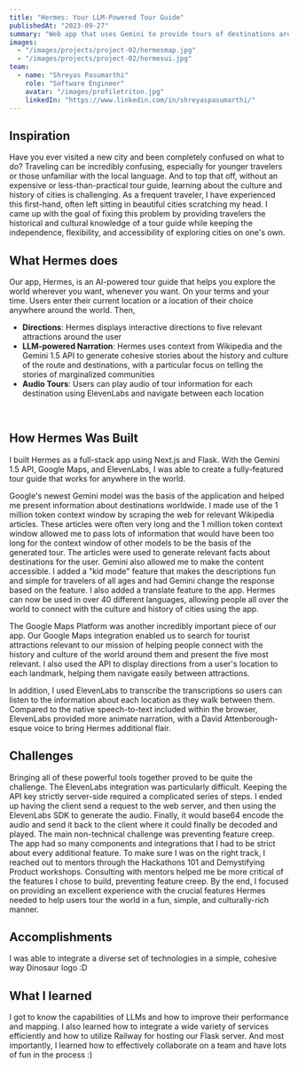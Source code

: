 ```yaml
---
title: "Hermes: Your LLM-Powered Tour Guide"
publishedAt: "2023-09-27"
summary: "Web app that uses Gemini to provide tours of destinations around the world"
images:
  - "/images/projects/project-02/hermesmap.jpg"
  - "/images/projects/project-02/hermesui.jpg"
team:
  - name: "Shreyas Pasumarthi"
    role: "Software Engineer"
    avatar: "/images/profiletriton.jpg"
    linkedIn: "https://www.linkedin.com/in/shreyaspasumarthi/"
---
```


## Inspiration

Have you ever visited a new city and been completely confused on what to do? Traveling can be incredibly confusing, especially for younger travelers or those unfamiliar with the local language. And to top that off, without an expensive or less-than-practical tour guide, learning about the culture and history of cities is challenging. As a frequent traveler, I have experienced this first-hand, often left sitting in beautiful cities scratching my head. I came up with the goal of fixing this problem by providing travelers the historical and cultural knowledge of a tour guide while keeping the independence, flexibility, and accessibility of exploring cities on one's own.
<br />
## What Hermes does
Our app, Hermes, is an AI-powered tour guide that helps you explore the world wherever you want, whenever you want. On your terms and your time. Users enter their current location or a location of their choice anywhere around the world. Then,


- **Directions**: Hermes displays interactive directions to five relevant attractions around the user
- **LLM-powered Narration**: Hermes uses context from Wikipedia and the Gemini 1.5 API to generate cohesive stories about the history and culture of the route and destinations, with a particular focus on telling the stories of marginalized communities
- **Audio Tours**: Users can play audio of tour information for each destination using ElevenLabs and navigate between each location
<br />

## How Hermes Was Built
I built Hermes as a full-stack app using Next.js and Flask. With the Gemini 1.5 API, Google Maps, and ElevenLabs, I was able to create a fully-featured tour guide that works for anywhere in the world.

Google's newest Gemini model was the basis of the application and helped me present information about destinations worldwide. I made use of the 1 million token context window by scraping the web for relevant Wikipedia articles. These articles were often very long and the 1 million token context window allowed me to pass lots of information that would have been too long for the context window of other models to be the basis of the generated tour. The articles were used to generate relevant facts about destinations for the user. Gemini also allowed me to make the content accessible. I added a "kid mode" feature that makes the descriptions fun and simple for travelers of all ages and had Gemini change the response based on the feature. I also added a translate feature to the app. Hermes can now be used in over 40 different languages, allowing people all over the world to connect with the culture and history of cities using the app.

The Google Maps Platform was another incredibly important piece of our app. Our Google Maps integration enabled us to search for tourist attractions relevant to our mission of helping people connect with the history and culture of the world around them and present the five most relevant. I also used the API to display directions from a user's location to each landmark, helping them navigate easily between attractions.

In addition, I used ElevenLabs to transcribe the transcriptions so users can listen to the information about each location as they walk between them. Compared to the native speech-to-text included within the browser, ElevenLabs provided more animate narration, with a David Attenborough-esque voice to bring Hermes additional flair.
<br />

## Challenges

Bringing all of these powerful tools together proved to be quite the challenge. The ElevenLabs integration was particularly difficult. Keeping the API key strictly server-side required a complicated series of steps. I ended up having the client send a request to the web server, and then using the ElevenLabs SDK to generate the audio. Finally, it would base64 encode the audio and send it back to the client where it could finally be decoded and played.
The main non-technical challenge was preventing feature creep. The app had so many components and integrations that I had to be strict about every additional feature. To make sure I was on the right track, I reached out to mentors through the Hackathons 101 and Demystifying Product workshops. Consulting with mentors helped me be more critical of the features I chose to build, preventing feature creep. By the end, I focused on providing an excellent experience with the crucial features Hermes needed to help users tour the world in a fun, simple, and culturally-rich manner.
<br />

## Accomplishments
I was able to integrate a diverse set of technologies in a simple, cohesive way
Dinosaur logo :D
<br />

## What I learned

I got to know the capabilities of LLMs and how to improve their performance and mapping. I also learned how to integrate a wide variety of services efficiently and how to utilize Railway for hosting our Flask server. And most importantly, I learned how to effectively collaborate on a team and have lots of fun in the process :)